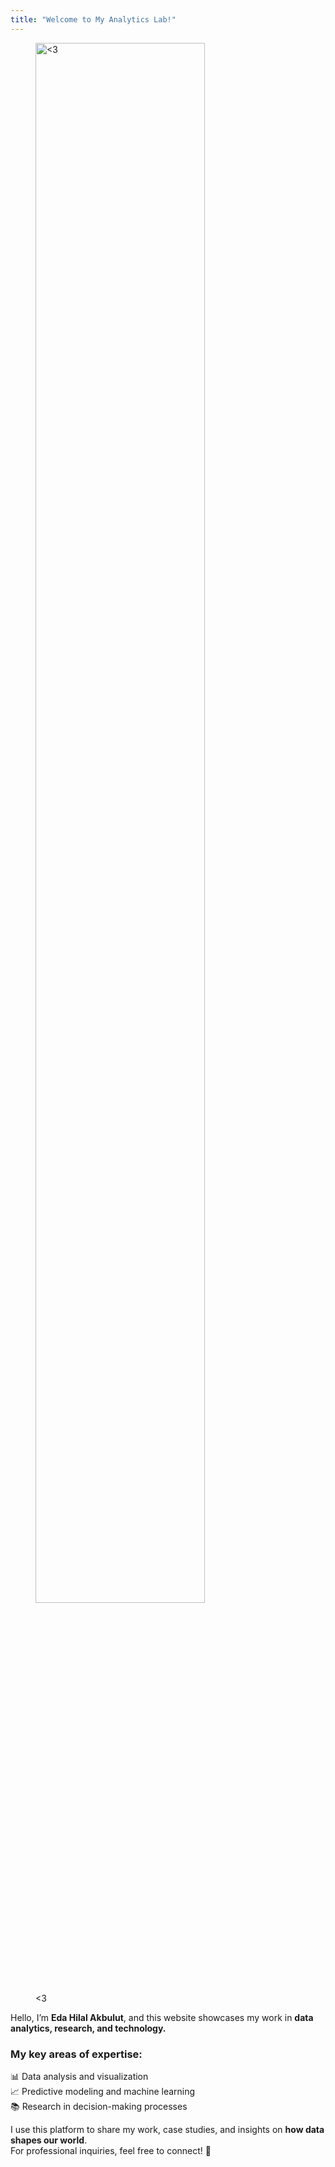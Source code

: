 ```yaml
---
title: "Welcome to My Analytics Lab!"
---
```


![<3](assets/images/data.gif){fig-align="center" width="80%"}

Hello, I’m **Eda Hilal Akbulut**, and this website showcases my work in **data analytics, research, and technology.**  

### **My key areas of expertise:**
📊 Data analysis and visualization  
📈 Predictive modeling and machine learning  
📚 Research in decision-making processes  

I use this platform to share my work, case studies, and insights on **how data shapes our world**.  
For professional inquiries, feel free to connect! 🚀
